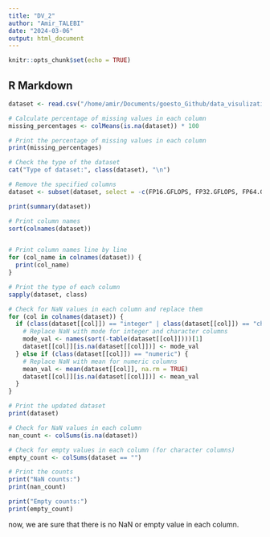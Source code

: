 ```yaml
---
title: "DV_2"
author: "Amir_TALEBI"
date: "2024-03-06"
output: html_document
---
```


```r
knitr::opts_chunk$set(echo = TRUE)
```

## R Markdown

```r

dataset <- read.csv("/home/amir/Documents/goesto_Github/data_visulization_R/chip_dataset.csv", header = TRUE, sep=',')

# Calculate percentage of missing values in each column
missing_percentages <- colMeans(is.na(dataset)) * 100

# Print the percentage of missing values in each column
print(missing_percentages)

```

```r

# Check the type of the dataset
cat("Type of dataset:", class(dataset), "\n")

# Remove the specified columns
dataset <- subset(dataset, select = -c(FP16.GFLOPS, FP32.GFLOPS, FP64.GFLOPS))

print(summary(dataset))

# Print column names
sort(colnames(dataset))



```


```r
# Print column names line by line
for (col_name in colnames(dataset)) {
  print(col_name)
}

```

```r
# Print the type of each column
sapply(dataset, class)

```


```r

# Check for NaN values in each column and replace them
for (col in colnames(dataset)) {
  if (class(dataset[[col]]) == "integer" | class(dataset[[col]]) == "character") {
    # Replace NaN with mode for integer and character columns
    mode_val <- names(sort(-table(dataset[[col]])))[1]
    dataset[[col]][is.na(dataset[[col]])] <- mode_val
  } else if (class(dataset[[col]]) == "numeric") {
    # Replace NaN with mean for numeric columns
    mean_val <- mean(dataset[[col]], na.rm = TRUE)
    dataset[[col]][is.na(dataset[[col]])] <- mean_val
  }
}

# Print the updated dataset
print(dataset)


```



```r
# Check for NaN values in each column
nan_count <- colSums(is.na(dataset))

# Check for empty values in each column (for character columns)
empty_count <- colSums(dataset == "")

# Print the counts
print("NaN counts:")
print(nan_count)

print("Empty counts:")
print(empty_count)

```

now, we are sure that there is no NaN or empty value in each column. 


```r

```


```r

```


```r

```


```r

```


```r

```


```r

```


```r

```


```r

```
